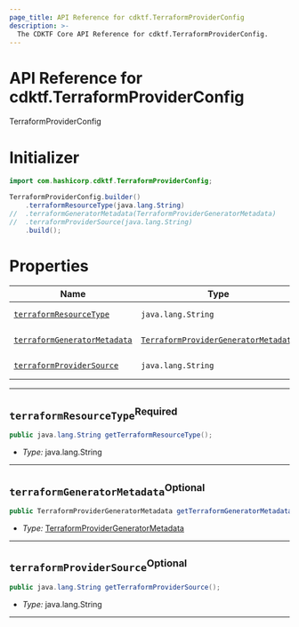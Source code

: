 ```yaml
---
page_title: API Reference for cdktf.TerraformProviderConfig
description: >-
  The CDKTF Core API Reference for cdktf.TerraformProviderConfig.
---
```


<!-- This file is generated through yarn generate-docs -->

# API Reference for cdktf.TerraformProviderConfig

   TerraformProviderConfig <a name="TerraformProviderConfig" id="cdktf.TerraformProviderConfig"></a>
  
  # Initializer <a name="Initializer" id="cdktf.TerraformProviderConfig.Initializer"></a>
  
  ```java
  import com.hashicorp.cdktf.TerraformProviderConfig;
  
  TerraformProviderConfig.builder()
      .terraformResourceType(java.lang.String)
  //  .terraformGeneratorMetadata(TerraformProviderGeneratorMetadata)
  //  .terraformProviderSource(java.lang.String)
      .build();
  ```
  
  # Properties <a name="Properties" id="Properties"></a>
  
  | **Name** | **Type** | **Description** |
  | --- | --- | --- |
  | <code><a href="#cdktf.TerraformProviderConfig.property.terraformResourceType">terraformResourceType</a></code> | <code>java.lang.String</code> | *No description.* |
  | <code><a href="#cdktf.TerraformProviderConfig.property.terraformGeneratorMetadata">terraformGeneratorMetadata</a></code> | <code><a href="#cdktf.TerraformProviderGeneratorMetadata">TerraformProviderGeneratorMetadata</a></code> | *No description.* |
  | <code><a href="#cdktf.TerraformProviderConfig.property.terraformProviderSource">terraformProviderSource</a></code> | <code>java.lang.String</code> | *No description.* |
  
  ---
  
  ## `terraformResourceType`<sup>Required</sup> <a name="terraformResourceType" id="cdktf.TerraformProviderConfig.property.terraformResourceType"></a>
  
  ```java
  public java.lang.String getTerraformResourceType();
  ```
  
  - *Type:* java.lang.String
  
  ---
  
  ## `terraformGeneratorMetadata`<sup>Optional</sup> <a name="terraformGeneratorMetadata" id="cdktf.TerraformProviderConfig.property.terraformGeneratorMetadata"></a>
  
  ```java
  public TerraformProviderGeneratorMetadata getTerraformGeneratorMetadata();
  ```
  
  - *Type:* <a href="#cdktf.TerraformProviderGeneratorMetadata">TerraformProviderGeneratorMetadata</a>
  
  ---
  
  ## `terraformProviderSource`<sup>Optional</sup> <a name="terraformProviderSource" id="cdktf.TerraformProviderConfig.property.terraformProviderSource"></a>
  
  ```java
  public java.lang.String getTerraformProviderSource();
  ```
  
  - *Type:* java.lang.String
  
  ---
  
